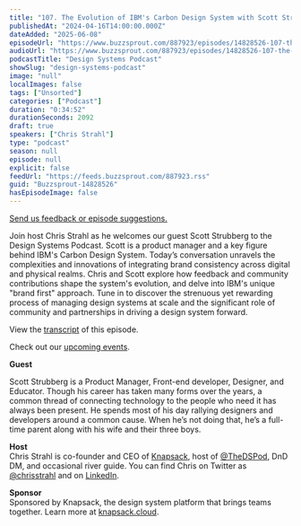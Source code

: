 ```yaml
---
title: "107. The Evolution of IBM's Carbon Design System with Scott Strubberg"
publishedAt: "2024-04-16T14:00:00.000Z"
dateAdded: "2025-06-08"
episodeUrl: "https://www.buzzsprout.com/887923/episodes/14828526-107-the-evolution-of-ibm-s-carbon-design-system-with-scott-strubberg.mp3"
audioUrl: "https://www.buzzsprout.com/887923/episodes/14828526-107-the-evolution-of-ibm-s-carbon-design-system-with-scott-strubberg.mp3"
podcastTitle: "Design Systems Podcast"
showSlug: "design-systems-podcast"
image: "null"
localImages: false
tags: ["Unsorted"]
categories: ["Podcast"]
duration: "0:34:52"
durationSeconds: 2092
draft: true
speakers: ["Chris Strahl"]
type: "podcast"
season: null
episode: null
explicit: false
feedUrl: "https://feeds.buzzsprout.com/887923.rss"
guid: "Buzzsprout-14828526"
hasEpisodeImage: false
---
```

[Send us feedback or episode suggestions.](https://www.buzzsprout.com/twilio/text_messages/887923/open_sms)

Join host Chris Strahl as he welcomes our guest Scott Strubberg to the Design Systems Podcast. Scott is a product manager and a key figure behind IBM's Carbon Design System. Today’s conversation unravels the complexities and innovations of integrating brand consistency across digital and physical realms. Chris and Scott explore how feedback and community contributions shape the system's evolution, and delve into IBM's unique "brand first" approach. Tune in to discover the strenuous yet rewarding process of managing design systems at scale and the significant role of community and partnerships in driving a design system forward. 

View the [transcript](https://docs.google.com/document/d/14SD2sl4mcgRHA7_IcvKd786bSli_V_ac3ewFxyt6_gY/edit?usp=drive_link) of this episode.  
  
Check out our [upcoming events](https://www.knapsack.cloud/events).  

**Guest**

Scott Strubberg is a Product Manager, Front-end developer, Designer, and Educator. Though his career has taken many forms over the years, a common thread of connecting technology to the people who need it has always been present. He spends most of his day rallying designers and developers around a common cause. When he’s not doing that, he’s a full-time parent along with his wife and their three boys.

**Host**  
Chris Strahl is co-founder and CEO of [Knapsack](https://www.knapsack.cloud/), host of [@TheDSPod](https://twitter.com/thedspod), DnD DM, and occasional river guide. You can find Chris on Twitter as [@chrisstrahl](https://twitter.com/chrisstrahl) and on [LinkedIn](https://www.linkedin.com/in/chrisstrahl/).  
  
**Sponsor**  
Sponsored by Knapsack, the design system platform that brings teams together. Learn more at [knapsack.cloud](https://www.knapsack.cloud/?utm_source=podcast).
